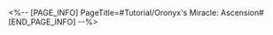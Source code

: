 <%-- [PAGE_INFO]
PageTitle=#Tutorial/Oronyx's Miracle: Ascension#
[END_PAGE_INFO] --%>
{{Tutorial
|sort      = 632901
|title     = Oronyx's Miracle: Ascension
|subtitle  = 
|type      = Adventure
|about     = 
|image1    = Tutorial Oronyx's Miracle Ascension 1.png{{subst:void|<!--$UPLOAD:<<SpriteOutput/TutorialPic/TutorialPage_632901.png>-<Tutorial Oronyx's Miracle Ascension 1.png>-<Tutorial Files>>-->}}
|text1     = No matter which space-time you're currently in, the orb's light will continuously {{Color|h|nobold=1|reveal the other space-time}}.
|image2    = Tutorial Oronyx's Miracle Ascension 2.png{{subst:void|<!--$UPLOAD:<<SpriteOutput/TutorialPic/TutorialPage_632901.png>-<Tutorial Oronyx's Miracle Ascension 2.png>-<Tutorial Files>>-->}}
|text2     = {{Color|h|nobold=1|After shining the orb's light to a specific location}}, try to {{Color|h|nobold=1|traverse the space-time}} via the Tome of Miracles. There might be new discoveries to be found.
}}